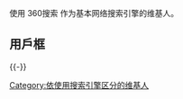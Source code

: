 使用 360搜索 作为基本网络搜索引擎的维基人。

== 用戶框 ==
{{tl|user 360搜索}}
{{user 360搜索}}
{{-}}
[[Category:依使用搜索引擎区分的维基人|Category:依使用搜索引擎区分的维基人]]